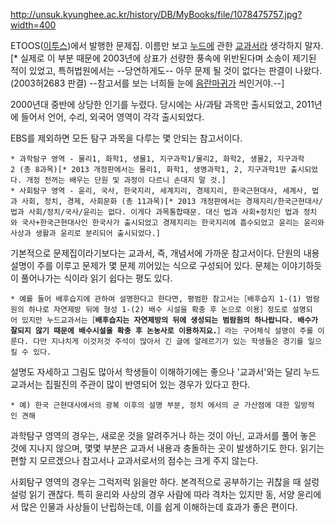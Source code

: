 http://unsuk.kyunghee.ac.kr/history/DB/MyBooks/file/1078475757.jpg?width=400

ETOOS([[이투스]])에서 발행한 문제집. 이름만 보고 [[누드]]에 관한 [[교과서]]라 생각하지 말자.[* 실제로 이 부분 때문에 2003년에 상표가 선량한 풍속에 위반된다며 소송이 제기된 적이 있었고, 특허법원에서는 --당연하게도-- 아무 문제 될 것이 없다는 판결이 나왔다.(2003허2683 판결) --참고서를 보는 너희들 눈에 [[음란마귀]]가 씌인거야.--]

2000년대 중반에 상당한 인기를 누렸다. 당시에는 사/과탐 과목만 출시되었고, 2011년에 들어서 언어, 수리, 외국어 영역이 각각 출시되었다.

EBS를 제외하면 모든 탐구 과목을 다루는 몇 안되는 참고서이다.

 * 과학탐구 영역 - 물리1, 화학1, 생물1, 지구과학1/물리2, 화학2, 생물2, 지구과학2 (총 8과목)[* 2013 개정판에서는 물리1, 화학1, 생명과학1, 2, 지구과학1만 출시되었다. 개정 전꺼는 배우는 단원 및 과정이 다르니 손대지 말 것.]
 * 사회탐구 영역 - 윤리, 국사, 한국지리, 세계지리, 경제지리, 한국근현대사, 세계사, 법과 사회, 정치, 경제, 사회문화 (총 11과목)[* 2013 개정판에서는 경제지리/한국근현대사/법과 사회/정치/국사/윤리는 없다. 이게다 과목통합때문. 대신 법과 사회+정치인 법과 정치와 국사+한국근현대사인 한국사가 출시되었고 경제지리는 한국지리에 흡수되었고 윤리는 윤리와사상과 생활과 윤리로 분리되어 출시되었다.]

기본적으로 문제집이라기보다는 교과서, 즉, 개념서에 가까운 참고서이다.
단원의 내용 설명이 주를 이루고 문제가 몇 문제 끼어있는 식으로 구성되어 있다. 문체는 이야기하듯이 풀어나가는 식이라 읽기 쉽다는 평도 있다.
 * 예를 들어 배후습지에 관하여 설명한다고 한다면, 평범한 참고서는［배후습지 1-(1) 범람원의 하나로 자연제방 뒤에 형성 1-(2) 배수 시설을 확충 후 논으로 이용］정도로 설명되어 있지만 누드교과서는［'''배후습지는 자연제방의 뒤에 생성되는 범람원의 하나랍니다. 배수가 잘되지 않기 때문에 배수시설을 확충 후 논농사로 이용하지요.'''］라는 구어체식 설명이 주를 이룬다. 다만 지나치게 이것저것 주석이 많아서 긴 글에 알레르기가 있는 학생들은 경기를 일으킬 수 있다.

설명도 자세하고 그림도 많아서 학생들이 이해하기에는 좋으나 '교과서'와는 달리 누드교과서는 집필진의 주관이 많이 반영되어 있는 경우가 있다고 한다.
 * 예) 한국 근현대사에서의 광복 이후의 설명 부분, 정치 에서의 군 가산점에 대한 일방적인 견해

과학탐구 영역의 경우는, 새로운 것을 알려주거나 하는 것이 아닌, 교과서를 풀어 놓은 것에 지나지 않으며, 몇몇 부분은 교과서 내용과 충돌하는 곳이 발생하기도 한다. 읽기는 편할 지 모르겠으나 참고서나 교과서로서의 점수는 크게 주지 않는다.

사회탐구 영역의 경우는 그럭저럭 읽을만 하다. 본격적으로 공부하기는 귀찮을 때 설렁설렁 읽기 괜찮다. 특히 윤리와 사상의 경우 사람에 따라 격차는 있지만 동, 서양 윤리에서 많은 인물과 사상들이 난립하는데, 이를 쉽게 이해하는데 효과가 좋은 편이다.

